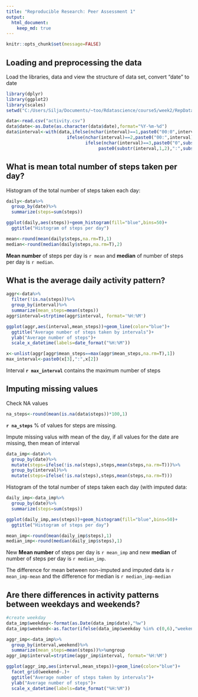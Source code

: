 ```yaml
---
title: "Reproducible Research: Peer Assessment 1"
output: 
  html_document:
    keep_md: true
---
```


```r

knitr::opts_chunk$set(message=FALSE)

```


## Loading and preprocessing the data

Load the libraries, data and view the structure of data set, convert "date" to date
```r
library(dplyr)
library(ggplot2)
library(scales)
setwd("C:/Users/Silja/Documents/~too/Rdatascience/course5/week2/RepData_PeerAssessment1")

data<-read.csv("activity.csv")
data$date<-as.Date(as.character(data$date),format="%Y-%m-%d")
data$interval<-with(data,ifelse(nchar(interval)==1,paste0("00:0",interval),
                       ifelse(nchar(interval)==2,paste0("00:",interval),
                              ifelse(nchar(interval)==3,paste0("0",substr(interval,1,1),":",substr(interval,2,3)),
                                   paste0(substr(interval,1,2),":",substr(interval,3,4))))))

```



## What is mean total number of steps taken per day?  

Histogram of the total number of steps taken each day:

```r

daily<-data%>%
  group_by(date)%>%
  summarize(steps=sum(steps))

ggplot(daily,aes(steps))+geom_histogram(fill="blue",bins=50)+
  ggtitle("Histogram of steps per day")

mean<-round(mean(daily$steps,na.rm=T),1)
median<-round(median(daily$steps,na.rm=T),2)
```

**Mean number** of steps per day is `r mean` and **median** of number of steps per day is `r median`.  


## What is the average daily activity pattern?


```r
aggr<-data%>%
  filter(!is.na(steps))%>%
  group_by(interval)%>%
  summarize(mean_steps=mean(steps))
aggr$interval=strptime(aggr$interval, format='%H:%M')

ggplot(aggr,aes(interval,mean_steps))+geom_line(color="blue")+
  ggtitle("Average number of steps taken by intervals")+
  ylab("Average number of steps")+
  scale_x_datetime(labels=date_format("%H:%M"))

x<-unlist(aggr[aggr$mean_steps==max(aggr$mean_steps,na.rm=T),1])
max_interval<-paste0(x[3],":",x[2])
```


Interval **`r max_interval`** contains the maximum number of steps


## Imputing missing values

Check NA values  

```r
na_steps<-round(mean(is.na(data$steps))*100,1)

```

**`r na_steps`** % of values for steps are missing. 

Impute missing valus with mean of the day, if all values for the date are missing, then mean of interval

```r
data_imp<-data%>%
  group_by(date)%>%
  mutate(steps=ifelse(!is.na(steps),steps,mean(steps,na.rm=T)))%>%
  group_by(interval)%>%
  mutate(steps=ifelse(!is.na(steps),steps,mean(steps,na.rm=T)))

```

Histogram of the total number of steps taken each day (with imputed data:

```r

daily_imp<-data_imp%>%
  group_by(date)%>%
  summarize(steps=sum(steps))

ggplot(daily_imp,aes(steps))+geom_histogram(fill="blue",bins=50)+
  ggtitle("Histogram of steps per day")

mean_imp<-round(mean(daily_imp$steps),1)
median_imp<-round(median(daily_imp$steps),1)
```

New **Mean number** of steps per day is `r mean_imp` and new **median** of number of steps per day is `r median_imp`. 

The difference for mean between non-imputed and imputed data is `r mean_imp-mean` and the difference for median is `r median_imp-median`

## Are there differences in activity patterns between weekdays and weekends?

```r

#create weekday
data_imp$weekday<-format(as.Date(data_imp$date),"%w") 
data_imp$weekend<-as.factor(ifelse(data_imp$weekday %in% c(0,6),"weekend","weekday"))

aggr_imp<-data_imp%>%
  group_by(interval,weekend)%>%
  summarize(mean_steps=mean(steps))%>%ungroup
aggr_imp$interval=strptime(aggr_imp$interval, format='%H:%M')

ggplot(aggr_imp,aes(interval,mean_steps))+geom_line(color="blue")+
  facet_grid(weekend~.)+
  ggtitle("Average number of steps taken by intervals")+
  ylab("Average number of steps")+
  scale_x_datetime(labels=date_format("%H:%M"))

```
